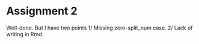 # Assignment 2
  Well-done. But I have two points
  1/ Missing zero-split_num case.
  2/ Lack of writing in Rmd.

